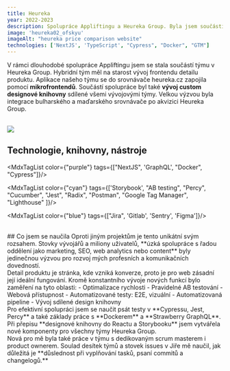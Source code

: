 ```yaml
---
title: Heureka
year: 2022-2023
description: Spolupráce Appliftingu a Heureka Group. Byla jsem součástí týmu, který se věnoval zobrazení detailu produktu, výběru varianty a přechodu do nákupního košíku nebo obchodu. 
image: 'heureka02_ofskyu'
imageAlt: "heureka price comparison website"
technologies: ['NextJS', 'TypeScript', "Cypress", "Docker", "GTM"]
---
```


V rámci dlouhodobé spolupráce Appliftingu jsem se stala součástí týmu v <MdxLink url="https://www.heureka.cz/">Heureka Group</MdxLink>. Hybridní tým měl na starost vývoj frontendu detailu produktu. Aplikace našeho týmu se do srovnávače heureka.cz zapojila pomocí **mikrofrontendů**. Součástí spolupráce byl také **vývoj custom designové knihovny** sdílené všemi vývojovými týmy. Velkou výzvou byla integrace bulharského a maďarského srovnávače po akvizici Heureka Group. 

<br/>
<img src="https://res.cloudinary.com/doqtwlcxw/image/upload/heureka_pd_pxbha7.jpg"/>

<br/>

## Technologie, knihovny, nástroje

<MdxTagList color={"purple"} tags={["NextJS", 'GraphQL', "Docker", "Cypress"]}/>

<MdxTagList color={"cyan"} tags={['Storybook', "AB testing", "Percy", "Cucumber", "Jest", "Radix", "Postman", "Google Tag Manager", "Lighthouse" ]}/>

<MdxTagList color={"blue"} tags={["Jira", 'Gitlab', 'Sentry', 'Figma']}/>

<br/>
## Co jsem se naučila
Oproti jiným projektům je tento unikátní svým rozsahem. Stovky vývojářů a miliony uživatelů, **úzká spolupráce s řadou oddělení jako marketing, SEO, web analytics nebo content** byly jedinečnou výzvou pro rozvoj mých profesních a komunikačních dovedností. 
<div class="mdx-space--md"></div>
Detail produktu je stránka, kde vzniká konverze, proto je pro web zásadní její ideální fungování. Kromě konstantního vývoje nových funkcí bylo zaměření na tyto oblasti: 
- Optimalizace rychlosti 
- Pravidelné AB testování 
- Webová přístupnost
- Automatizované testy: E2E, vizuální
- Automatizovaná pipeline 
- Vývoj sdílené design knihovny
<div class="mdx-space--md"></div>
Pro efektivní spolupráci jsem se naučit psát testy v **Cypressu, Jest, Percy** a také základy práce s **Dockerem** a **Strawberry GraphQL**. Při přepisu **designové knihovny do Reactu a Storybooku** jsem vytvářela nové komponenty pro všechny týmy Heureka Group. 
<div class="mdx-space--md"></div>
Nová pro mě byla také práce v týmu s dedikovaným scrum masterem i product ownerem. Soulad desítek týmů a stovek issues v Jiře mě naučil, jak důležitá je **důslednost při vyplňování tasků, psaní commitů a changelogů.**

 